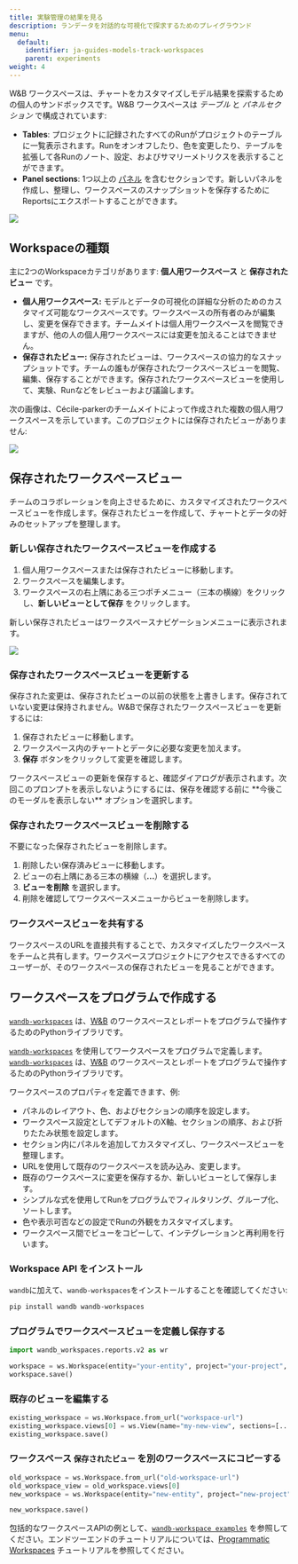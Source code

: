 ---
title: 実験管理の結果を見る
description: ランデータを対話的な可視化で探求するためのプレイグラウンド
menu:
  default:
    identifier: ja-guides-models-track-workspaces
    parent: experiments
weight: 4
---

W&B ワークスペースは、チャートをカスタマイズしモデル結果を探索するための個人のサンドボックスです。W&B ワークスペースは *テーブル* と *パネルセクション* で構成されています:

* **Tables**: プロジェクトに記録されたすべてのRunがプロジェクトのテーブルに一覧表示されます。Runをオンオフしたり、色を変更したり、テーブルを拡張して各Runのノート、設定、およびサマリーメトリクスを表示することができます。
* **Panel sections**: 1つ以上の [パネル](/ja/guides/models/app/features/panels/) を含むセクションです。新しいパネルを作成し、整理し、ワークスペースのスナップショットを保存するためにReportsにエクスポートすることができます。

<Frame>
    <img src="/images/app_ui/workspace_table_and_panels.png"  />
</Frame>

## Workspaceの種類
主に2つのWorkspaceカテゴリがあります: **個人用ワークスペース** と **保存されたビュー** です。

* **個人用ワークスペース:** モデルとデータの可視化の詳細な分析のためのカスタマイズ可能なワークスペースです。ワークスペースの所有者のみが編集し、変更を保存できます。チームメイトは個人用ワークスペースを閲覧できますが、他の人の個人用ワークスペースには変更を加えることはできません。
* **保存されたビュー:** 保存されたビューは、ワークスペースの協力的なスナップショットです。チームの誰もが保存されたワークスペースビューを閲覧、編集、保存することができます。保存されたワークスペースビューを使用して、実験、Runなどをレビューおよび議論します。

次の画像は、Cécile-parkerのチームメイトによって作成された複数の個人用ワークスペースを示しています。このプロジェクトには保存されたビューがありません:
<Frame>
    <img src="/images/app_ui/Menu_No_views.jpg"  />
</Frame>

## 保存されたワークスペースビュー
チームのコラボレーションを向上させるために、カスタマイズされたワークスペースビューを作成します。保存されたビューを作成して、チャートとデータの好みのセットアップを整理します。

### 新しい保存されたワークスペースビューを作成する

1. 個人用ワークスペースまたは保存されたビューに移動します。
2. ワークスペースを編集します。
3. ワークスペースの右上隅にある三つポチメニュー（三本の横線）をクリックし、**新しいビューとして保存** をクリックします。

新しい保存されたビューはワークスペースナビゲーションメニューに表示されます。

<Frame>
    <img src="/images/app_ui/Menu_Views.jpg"  />
</Frame>

### 保存されたワークスペースビューを更新する
保存された変更は、保存されたビューの以前の状態を上書きします。保存されていない変更は保持されません。W&Bで保存されたワークスペースビューを更新するには:

1. 保存されたビューに移動します。
2. ワークスペース内のチャートとデータに必要な変更を加えます。
3. **保存** ボタンをクリックして変更を確認します。

<Note>
ワークスペースビューの更新を保存すると、確認ダイアログが表示されます。次回このプロンプトを表示しないようにするには、保存を確認する前に **今後このモーダルを表示しない** オプションを選択します。
</Note>

### 保存されたワークスペースビューを削除する
不要になった保存されたビューを削除します。

1. 削除したい保存済みビューに移動します。
2. ビューの右上隅にある三本の横線（**...**）を選択します。
3. **ビューを削除** を選択します。
4. 削除を確認してワークスペースメニューからビューを削除します。

### ワークスペースビューを共有する
ワークスペースのURLを直接共有することで、カスタマイズしたワークスペースをチームと共有します。ワークスペースプロジェクトにアクセスできるすべてのユーザーが、そのワークスペースの保存されたビューを見ることができます。

## ワークスペースをプログラムで作成する

[`wandb-workspaces`](https://github.com/wandb/wandb-workspaces/tree/main) は、[W&B](https://wandb.ai/) のワークスペースとレポートをプログラムで操作するためのPythonライブラリです。

[`wandb-workspaces`](https://github.com/wandb/wandb-workspaces/tree/main) を使用してワークスペースをプログラムで定義します。[`wandb-workspaces`](https://github.com/wandb/wandb-workspaces/tree/main) は、[W&B](https://wandb.ai/) のワークスペースとレポートをプログラムで操作するためのPythonライブラリです。

ワークスペースのプロパティを定義できます、例:

* パネルのレイアウト、色、およびセクションの順序を設定します。
* ワークスペース設定としてデフォルトのX軸、セクションの順序、および折りたたみ状態を設定します。
* セクション内にパネルを追加してカスタマイズし、ワークスペースビューを整理します。
* URLを使用して既存のワークスペースを読み込み、変更します。
* 既存のワークスペースに変更を保存するか、新しいビューとして保存します。
* シンプルな式を使用してRunをプログラムでフィルタリング、グループ化、ソートします。
* 色や表示可否などの設定でRunの外観をカスタマイズします。
* ワークスペース間でビューをコピーして、インテグレーションと再利用を行います。

### Workspace API をインストール

`wandb`に加えて、`wandb-workspaces`をインストールすることを確認してください:

```bash
pip install wandb wandb-workspaces
```

### プログラムでワークスペースビューを定義し保存する

```python
import wandb_workspaces.reports.v2 as wr

workspace = ws.Workspace(entity="your-entity", project="your-project", views=[...])
workspace.save()
```

### 既存のビューを編集する
```python
existing_workspace = ws.Workspace.from_url("workspace-url")
existing_workspace.views[0] = ws.View(name="my-new-view", sections=[...])
existing_workspace.save()
```

### ワークスペース `保存されたビュー` を別のワークスペースにコピーする

```python
old_workspace = ws.Workspace.from_url("old-workspace-url")
old_workspace_view = old_workspace.views[0]
new_workspace = ws.Workspace(entity="new-entity", project="new-project", views=[old_workspace_view])

new_workspace.save()
```

包括的なワークスペースAPIの例として、[`wandb-workspace examples`](https://github.com/wandb/wandb-workspaces/tree/main/examples/workspaces) を参照してください。エンドツーエンドのチュートリアルについては、[Programmatic Workspaces](/ja/tutorials/workspaces) チュートリアルを参照してください。
